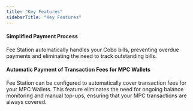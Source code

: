 ```yaml
---
title: "Key Features"
sidebarTitle: "Key Features"
---
```


#### Simplified Payment Process
Fee Station automatically handles your Cobo bills, preventing overdue payments and eliminating the need to track outstanding bills.

#### Automatic Payment of Transaction Fees for MPC Wallets

Fee Station can be configured to automatically cover transaction fees for your MPC Wallets. This feature eliminates the need for ongoing balance monitoring and manual top-ups, ensuring that your MPC transactions are always covered.